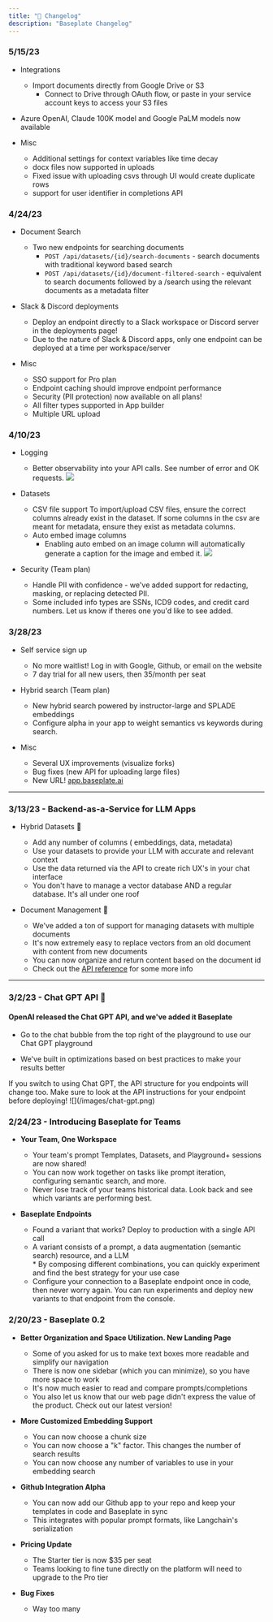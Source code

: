 ```yaml
---
title: "🍜 Changelog"
description: "Baseplate Changelog"
---
```


### **5/15/23**

- Integrations

  - Import documents directly from Google Drive or S3
    - Connect to Drive through OAuth flow, or paste in your service account keys to access your S3 files

- Azure OpenAI, Claude 100K model and Google PaLM models now available

- Misc
  - Additional settings for context variables like time decay
  - docx files now supported in uploads
  - Fixed issue with uploading csvs through UI would create duplicate rows
  - support for user identifier in completions API


### **4/24/23**

- Document Search

  - Two new endpoints for searching documents
    - `POST /api/datasets/{id}/search-documents` - search documents with traditional keyword based search
    - `POST /api/datasets/{id}/document-filtered-search` - equivalent to search documents followed by a /search using the relevant documents as a metadata filter

- Slack & Discord deployments

  - Deploy an endpoint directly to a Slack workspace or Discord server in the deployments page!
  - Due to the nature of Slack & Discord apps, only one endpoint can be deployed at a time per workspace/server

- Misc
  - SSO support for Pro plan
  - Endpoint caching should improve endpoint performance
  - Security (PII protection) now available on all plans!
  - All filter types supported in App builder
  - Multiple URL upload

### **4/10/23**

- Logging

  - Better observability into your API calls. See number of error and OK requests.
    <Frame>
      <img src="/images/logging.png" />
    </Frame>

- Datasets

  - CSV file support
    <Warning>
      To import/upload CSV files, ensure the correct columns already exist in
      the dataset. If some columns in the csv are meant for metadata, ensure
      they exist as metadata columns.
    </Warning>
  - Auto embed image columns
    - Enabling auto embed on an image column will automatically generate a caption for the image and embed it.
      <Frame>
        <img src="/images/auto-embed.png" />
      </Frame>

- Security (Team plan)
  - Handle PII with confidence - we've added support for redacting, masking, or replacing detected PII.
  - Some included info types are SSNs, ICD9 codes, and credit card numbers. Let us know if theres one you'd like to see added.

### **3/28/23**

- Self service sign up

  - No more waitlist! Log in with Google, Github, or email on the website
  - 7 day trial for all new users, then 35/month per seat

- Hybrid search (Team plan)

  - New hybrid search powered by instructor-large and SPLADE embeddings
  - Configure alpha in your app to weight semantics vs keywords during search.

- Misc
  - Several UX improvements (visualize forks)
  - Bug fixes (new API for uploading large files)
  - New URL! [app.baseplate.ai](https://app.baseplate.ai)

---

### **3/13/23 - Backend-as-a-Service for LLM Apps**

- Hybrid Datasets 📑

  - Add any number of columns ( embeddings, data, metadata)
  - Use your datasets to provide your LLM with accurate and relevant context
  - Use the data returned via the API to create rich UX's in your chat interface
  - You don't have to manage a vector database AND a regular database. It's all
    under one roof

- Document Management 📖

  - We've added a ton of support for managing datasets with multiple documents
  - It's now extremely easy to replace vectors from an old document with content
    from new documents
  - You can now organize and return content based on the document id
  - Check out the [API reference](/api-reference/completions) for some more info

---

### **3/2/23 - Chat GPT API** 👀

#### OpenAI released the Chat GPT API, and we've added it Baseplate

- Go to the chat bubble from the top right of the playground to use our Chat GPT
  playground

- We've built in optimizations based on best practices to make your results
  better

<Warning>
  If you switch to using Chat GPT, the API structure for you endpoints will
  change too. Make sure to look at the API instructions for your endpoint before
  deploying!
</Warning>

<Frame caption="Chat GPT API is now supported!">
  ![](/images/chat-gpt.png)
</Frame>

### 2/24/23 - Introducing Baseplate for Teams

- **Your Team, One Workspace**

  - Your team's prompt Templates, Datasets, and Playground+ sessions are now
    shared!
  - You can now work together on tasks like prompt iteration, configuring
    semantic search, and more.
  - Never lose track of your teams historical data. Look back and see which
    variants are performing best.

- **Baseplate Endpoints**
  - Found a variant that works? Deploy to production with a single API call
  - A variant consists of a prompt, a data augmentation (semantic search)
    resource, and a LLM  
     \* By composing different combinations, you can quickly experiment and find
    the best strategy for your use case
  - Configure your connection to a Baseplate endpoint once in code, then never
    worry again. You can run experiments and deploy new variants to that
    endpoint from the console.

### 2/20/23 - Baseplate 0.2

- **Better Organization and Space Utilization. New Landing Page**

  - Some of you asked for us to make text boxes more readable and simplify our
    navigation
  - There is now one sidebar (which you can minimize), so you have more space to
    work
  - It's now much easier to read and compare prompts/completions
  - You also let us know that our web page didn't express the value of the
    product. Check out our latest version!

- **More Customized Embedding Support**

  - You can now choose a chunk size
  - You can now choose a "k" factor. This changes the number of search results
  - You can now choose any number of variables to use in your embedding search

- **Github Integration Alpha**

  - You can now add our Github app to your repo and keep your templates in code
    and Baseplate in sync
  - This integrates with popular prompt formats, like Langchain's serialization

- **Pricing Update**

  - The Starter tier is now $35 per seat
  - Teams looking to fine tune directly on the platform will need to upgrade to
    the Pro tier

- **Bug Fixes**
  - Way too many
